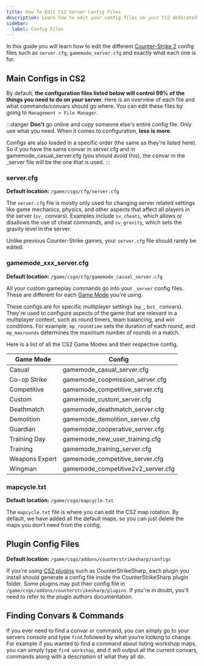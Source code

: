 ```yaml
---
title: How To Edit CS2 Server Config Files
description: Learn how to edit your config files on your CS2 dedicated server.
sidebar:
  label: Config Files
---
```


In this guide you will learn how to edit the different [Counter-Strike 2](https://www.gamehostbros.com/cs2-server-hosting/) config files such as `server.cfg`, `gamemode_server.cfg` and exactly what each one is for.

## Main Configs in CS2
By default, **the configuration files listed below will control 99% of the things you need to do on your server**. Here is an overview of each file and what commands/convars should go where. You can edit these files by going to `Management > File Manager`.

:::danger
**Don't** go online and copy someone else's entire config file. Only use what you need. When it comes to configuration, **less is more**.

Configs are also loaded in a specific order (the same as they're listed here). So if you have the same convar in server.cfg and in gamemode_casual_server.cfg (you should avoid this), the convar in the _server file will be the one that is used.
:::

### server.cfg
**Default location:** `/game/csgo/cfg/server.cfg`

The `server.cfg` file is mostly only used for changing server related settings like game mechanics, physics, and other aspects that affect all players in the server (`sv_` convars). Examples include `sv_cheats`, which allows or disallows the use of cheat commands, and `sv_gravity`, which sets the gravity level in the server. 

Unlike previous Counter-Strike games, your `server.cfg` file should rarely be edited.

### gamemode_xxx_server.cfg
**Default location:** `/game/csgo/cfg/gamemode_casual_server.cfg`

All your custom gameplay commands go into your `_server` config files. These are different for each [Game Mode](/games/counter-strike-2/game-modes/) you're using. 

These configs are for specific multiplayer settings (`mp_`, `bot_` convars). They're used to configure aspects of the game that are relevant in a multiplayer context, such as round timers, team balancing, and win conditions. For example, `mp_roundtime` sets the duration of each round, and `mp_maxrounds` determines the maximum number of rounds in a match.

Here is a list of all the CS2 Game Modes and their respective config.

| Game Mode     | Config                                |
|---------------|---------------------------------------|
| Casual        | gamemode_casual_server.cfg            |
| Co-op Strike  | gamemode_coopmission_server.cfg       |
| Competitive   | gamemode_competitive_server.cfg       |
| Custom        | gamemode_custom_server.cfg            |
| Deathmatch    | gamemode_deathmatch_server.cfg        |
| Demolition    | gamemode_demolition_server.cfg        |
| Guardian      | gamemode_cooperative_server.cfg       |
| Training Day  | gamemode_new_user_training.cfg        |
| Training      | gamemode_training_server.cfg          |
| Weapons Expert| gamemode_competitive_server.cfg       |
| Wingman       | gamemode_competitive2v2_server.cfg    |

### mapcycle.txt
**Default location:** `/game/csgo/mapcycle.txt`

The `mapcycle.txt` file is where you can edit the CS2 map rotation. By default, we have added all the default maps, so you can just delete the maps you don't need from the config. 

## Plugin Config Files
**Default location:** `/game/csgo/addons/counterstrikesharp/configs`

If you're using [CS2 plugins](/games/counter-strike-2/install-plugins/) such as CounterStrikeSharp, each plugin you install should generate a config file inside the CounterStrikeSharp plugin folder. Some plugins may put their config file in `/game/csgo/addons/counterstrikesharp/plugins`. If you're in doubt, you'll need to refer to the plugin authors documentation.

## Finding Convars & Commands

If you ever need to find a convar or command, you can simply go to your servers console and type `find` followed by what you're looking to change. For example if you wanted to find a command about listing workshop maps, you can simply type `find workshop`, and it will output all the current convars, commands along with a description of what they all do. 